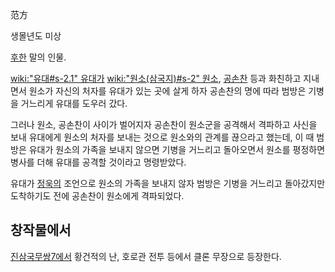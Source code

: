 范方

생몰년도 미상

[[후한]] 말의 인물.

[[wiki:"유대#s-2.1" 유대]]가 [[wiki:"원소(삼국지)#s-2" 원소]], [[공손찬]] 등과 화친하고 지내면서 원소가 자신의 처자를 유대가 있는 곳에 살게 하자 공손찬의 명에 따라 범방은 기병을 거느리게 유대를 도우러 갔다.

그러나 원소, 공손찬이 사이가 벌어지자 공손찬이 원소군을 공격해서 격파하고 사신을 보내 유대에게 원소의 처자를 보내는 것으로 원소와의 관계를 끊으라고 했는데, 이 때 범방은 유대가 원소의 가족을 보내지 않으면 기병을 거느리고 돌아오면서 원소를 평정하면 병사를 더해 유대를 공격할 것이라고 명령받았다.

유대가 [[정욱]]의 조언으로 원소의 가족을 보내지 않자 범방은 기병을 거느리고 돌아갔지만 도착하기도 전에 공손찬이 원소에게 격파되었다.

== 창작물에서 ==
[[진삼국무쌍7]]에서 황건적의 난, 호로관 전투 등에서 클론 무장으로 등장한다.
